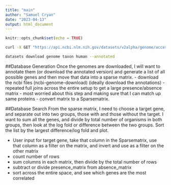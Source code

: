```yaml
---
title: "main"
author: "Samuel Cryan"
date: "2023-04-13"
output: html_document
---
```


```r
knitr::opts_chunk$set(echo = TRUE)
```

``` bash
curl -X GET "https://api.ncbi.nlm.nih.gov/datasets/v2alpha/genome/accession/GCF_000006765.1/download?include_annotation_type=GENOME_FASTA" -H "Accept: application/zip" -o ../data/bact_test.zip
```

``` bash
datasets download genome taxon human --annotated
```


##Database Generation
Once the genomes are downloaded, I will want to annotate them (or download the annotated version) and generate a list of all possible genes and then move that data into a sparse matrix.
 - download the ncbi files (ncbi-genome-download) (ideally download the annotations)
 - repeated full joins across the entire setup to get a large presence/absence matrix
      - most worried about this step and making sure that I can match up same proteins
 - convert matrix to a Sparsematrix.


##Database Search
From the sparse matrix, I need to choose a target gene, and separate out into two groups, those with and those without the target. I want to sum all the genes, and divide by total number of organisms in both groups, then look at the log fold or difference between the two groups. Sort the list by the largest difference/log fold and plot.

 - User input for target gene, take that column in the Sparsematrix, use that column as a filter on the matrix, and invert and use as a filter on the other matrix
 - count number of rows
 - sum columns in each matrix, then divide by the total number of rows
 - subtract or divide presence_matrix from absence_matrix
 - sort across the entire space, and see which genes are the most correlated

